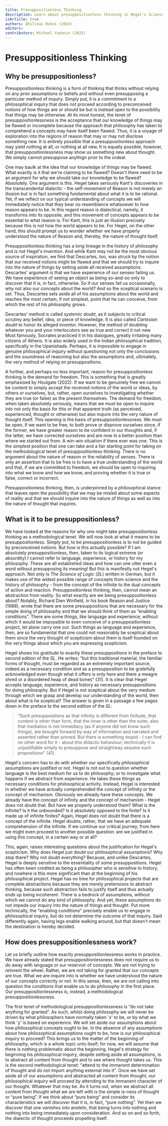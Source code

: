 ```yaml
---
title: Presuppositionless Thinking
description: Learn about presuppositionless thinking in Hegel's Science of Logic
isArticle: true
authors: Ahilleas Rokni (2024)
editors:
contributors: Michael Yudanin (2025)
---
```


# Presuppositionless Thinking

## Why be presuppositionless?

Presuppositionless thinking is a form of thinking that thinks without relying on
any prior assumptions or beliefs and without even presupposing a particular
method of inquiry. Simply put, it is a commitment to a philosophical inquiry
that does not proceed according to preconceived notions of how things are or
should be but is instead open to the possibility that things may be otherwise.
At its most honest, the tenet of presuppositionlessness is the acceptance that
our knowledge of things may be flawed or incomplete because the approach that
philosophy has taken to comprehend a concepts may have itself been flawed. Thus,
it is a voyage of exploration into the regions of reason that may or may not
disclose something new. It is entirely possible that a presuppositionless
approach may yield nothing at all, or nothing at all new. It is equally
possible, however, that presuppositionlessness may show us something new about
thought. We simply cannot presuppose anythign prior to the ordeal.

One may baulk at the idea that our knowledge of things may be flawed. What
exactly is it that we're claiming to be flawed? Doesn't there need to be an
argument for why we should take our knowledge to be flawed? Absolutely. One
argument is this. Hegel takes seriously Kant's discoveries in the transcendental
dialectic - the self-movement of Reason is not merely an illusion but is in fact
something fundamental about what it is to be rational. Yet, if we reflect on our
typical understanding of concepts we will immediately notice that they bear no
resemblance whatsoever to how reason appears to be. In this regard reason is
dialectical, namely, it transforms into its opposite, and this movement of
concepts appears to be essential to what reason is. For Kant, this is just an
illusion precisely because this is not how the world appears to be. For Hegel,
on the other hand, this should prompt us to wonder whether we have properly
understood the nature of Reason and, thereby, the nature of thought itself.

Presuppositionless thinking has a long lineage in the history of philosophy and
is not Hegel's invention. And while Kant may not be the most obvious source of
inspiration, we find that Descartes, too, was struck by the notion that our
received notions might be flawed and that we should try to inquire into the
nature of things by setting aside all received assumptions. Descartes' argument
is that we have experience of our senses failing us. We have experience of
seeing an object as being so-and-so only to discover that it is, in fact,
otherwise. So if our senses fail us occasionally, why not also our concepts
about the world? And so the sceptical scenario is set. Thus, Descartes sets
aside all of his assumptions about the world and reaches the most certain, if
not simplest, point that he can conceive, from which the rest of his philosophy
grows.

Descartes' method is called _systemic doubt_, as it subjects to critical
scrutiny any belief, idea, or piece of knowledge. It is also called _Cartesian
doubt_ to honor its alleged inventor. However, the method of doubting whatever
you and your interlocutors see as true and correct it not new. Most famously,
Socrates practiced it in his dialogues, greatly irritating many citizens of
Athens. It is also widely used in the Indian philosophical tradition,
specifically in the Upanishads. Perhaps, it is impossible to engage in genuine
philosophical inquiry without questioning not only the conclusions and the
soundness of reasoning but also the assumptions and, ultimately, the very method
of relying on presuppositions.

A further, and perhaps no less important, reason for presuppositionless thinking
is the demand for freedom. This is something that is greatly emphasised by
Houlgate (2022). If we want to be genuinely free we cannot be content to simply
accept the received notions of the world or ideas, by others or ourselves, but,
rather, open ourselves to investigating whether they are true (or false) as the
present themselves. The demand for freedom, when taken absolutely seriously,
means that we must be open to inquire into not only the basis for this or that
apparent truth (as perceived, experienced, thought or otherwise) but also
inquire into the very nature of thought itself. This opening is the basis of
presuppositionlessness. We must be open, if we want to be free, to both prove or
disprove ourselves since, if the former, we have greater reason to be confident
in our thoughts and, if the latter, we have corrected ourselves and are now in a
better position than where we started out from. A win-win situation if there
ever was one. This is the simplest position that one can take and a fair
starting point for taking on the methodological tenet of presuppositionless
thinking. There is no argument about the nature of reason or the reliability of
senses. There is only an assertion that to be free is to have a true
understanding of the world and that, if we are committed to freedom, we should
be open to inquiring into what we know and how we know, and proving whether it
is true or false, correct or incorrect.

Presuppositionless thinking, then, is underpinned by a philosophical stance that
leaves open the possibility that we may be misled about some aspects of reality
and that we should inquire into the nature of things as well as into the nature
of thought that inquires.

## What is it to be presuppositionless?

We have looked at the reasons for why one might take presuppositionless thinking
as a methodological tenet. We will now look at what it means to be
presuppositionless. Simply put, to be presuppositionless is to not be guided by
preconceived notions. But how is this actually possible? If I am absolutely
presuppositionless, then, taken to its logical extreme (or absurdity) I cannot
refer to language, experience, or history for my philosophy. These are all
established ideas and how can one utter even a word without presupposing its
meaning! But this is manifestly not Hegel's approach. Not only is _The Science
of Logic_ (_SL_) written in German, but it makes use of the widest possible
range of concepts from science and the history of philosophy - from the concept
of the infinite to the dual concepts of action and reaction. Presuppositionless
thinking, then, cannot mean an abstraction from reality. So what exactly are we
being presuppositionless about? Notably, Richard Dien Winfield, in his book
Reason and Justice (1988), wrote that there are some presuppositions that are
necessary for the simple doing of philosophy and that we should think of them as
“enabling conditions”. There are some things, like language and experience,
without which it would be impossible to even conceive of a presuppositionless
project, let alone carry one out. Such things as language and experience, then,
are so fundamental that one could not reasonably be sceptical about them since
the very thought of scepticism about them is itself founded on the very things
about which you are expressing scepticism.

Hegel shows his gratitude to exactly these presuppositions in the preface to
second edition of the _SL_. He writes: “but this traditional material, the
familiar forms of thought, must be regarded as an extremely important source,
indeed as a necessary condition and as a presupposition to be gratefully
acknowledged even though what it offers is only here and there a meagre shred or
a disordered heap of dead bones” (31). It is clear that Hegel accepts language,
experience, and history as necessary presuppositions for doing philosophy. But
if Hegel is not sceptical about the very medium through which we grasp and
develop our understanding of the world, then about what is he sceptical? The
answer is given in a passage a few pages down in the preface to the second
edition of the _SL_:

> “Such presuppositions as that infinity is different from finitude, that
> content is other than form, that the inner is other than the outer, also that
> mediation is not immediacy (as if anyone did not know such things), are
> brought forward by way of information and narrated and asserted rather than
> proved. But there is something stupid - I can find no other word for it -
> about this didactic behaviour; technically it is unjustifiable simply to
> presuppose and straightway assume such propositions” (41).

Hegel's concern has to do with whether our specifically _philosophical_
assumptions are justified or not. Hegel is not out to question whether language
is the best medium for us to do philosophy; or to investigate what happens if we
abstract from experience. He takes these things as necessary conditions for
philosophical activity. Instead, Hegel is interested in whether we have actually
comprehended the concept of infinity or the concept of mechanism. Obviously we
already have these concepts. We already have the concept of infinity and the
concept of mechanism - Hegel does not doubt that. But have we properly
understood them? What is the infinite? Is it the unbounded? Is it absolutely
opposed to the finite? Is it made up of infinite finites? Again, Hegel does not
doubt that there is a concept of the infinite. Hegel doubts, rather, that we
have an adequate comprehension of the infinite. If we continue our critical
journey, from here we might even proceed to another possible question: are we
justified in using this concept, in a certain way or at all?

This, again, raises interesting questions about the justification for Hegel's
scepticism. Why does Hegel just doubt our philosophical assumptions? Why stop
there? Why not doubt everything? Because, and unlike Descartes, Hegel is deeply
sensitive to the essentiality of some presuppositions. Hegel has often been
credited as being a philosopher who is sensitive to history, and nowhere is this
more significant than at the beginning of his philosophical project. Hegel has
no time for philosophical projects that are complete abstractions because they
are merely pretensions to abstract thinking, because such abstraction fails to
justify itself and thus actually ends up being incoherent. There is a bedrock of
assumptions, without which we cannot do any kind of philosophy. And yet, these
assumptions do not impede our inquiry into the nature of things and thought. Put
more technically, the "enabling conditions" precisely enable us to engage in
philosophical inquiry, but do not determine the outcome of that inquiry. Said
differently again, having legs enable walking around, but that doesn't mean the
destination is hereby decided.

## How does presuppositionlessness work?

Let us briefly outline how exactly presuppositionlessness works in practice. We
have already stated that presuppositionlessness does not require us to do away
with language or our reservoir of concepts. We are not trying to reinvent the
wheel. Rather, we are _not_ taking for granted that our concepts are true. What
we are inquire into is whether we have understood the nature of our concepts
correctly or not. In this sense, then, we are not calling into question the
conditions that enable us to do philosophy in the first place. Our
presuppositionlessness is, instead, a methodological presuppositionlessness.

The first tenet of methodological presuppositionlessness is “do not take
anything for granted”. As such, whilst doing philosophy we will never be driven
by what philosophers have normally taken 'x' to be, or by what we think 'y' is
based on experience. We will set aside our assumptions about how philosophical
concepts ought to be. In the absence of any assumptions about how philosophical
assumptions ought to be, how is our philosophical inquiry to proceed? This
brings us to the matter of the beginning of philosophy, which is a whole topic
unto itself; for now, we will assume that there is nothing problematic about the
beginning. Hegel's strategy for beginning his philosophical inquiry, despite
setting aside all assumptions, is to abstract all content from thought and to
see where thought takes us. This is the second methodological tenet: “attend to
the immanent determination of thought and do not import anything external into
it”. Once we have set aside all of our assumptions and abstracted all content
from thought, our philosophical inquiry will proceed by attending to the
immanent character of our thought. Whatever that may be. As it turns out, when
we abstract all content from thought what we are left with is the simple is-ness
of thought or “pure being”. If we think about “pure being” and consider its
characteristics we will discover that it is, in fact, “pure nothing”. Yet then
we discover that one _vanishes into_ anotehr, that being turns into nothing and
nothing into being immediately upon consideration. And so on and so forth, the
dialectic of thought proceeds propelling itself.
